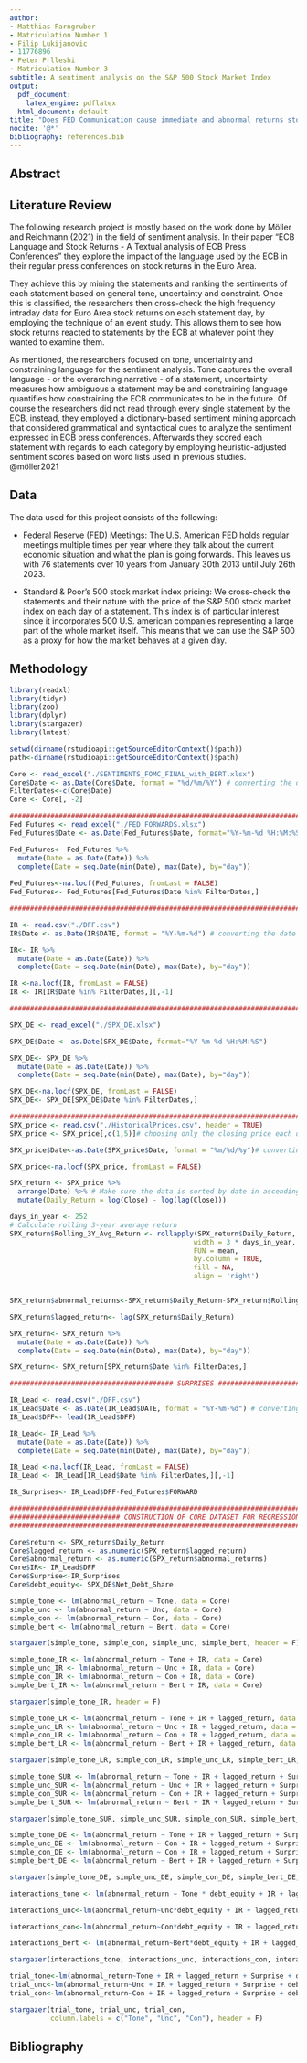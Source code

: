 ```yaml
---
author:
- Matthias Farngruber
- Matriculation Number 1
- Filip Lukijanovic
- 11776896
- Peter Prlleshi
- Matriculation Number 3
subtitle: A sentiment analysis on the S&P 500 Stock Market Index
output:
  pdf_document:
    latex_engine: pdflatex
  html_document: default
title: "Does FED Communication cause immediate and abnormal returns stock market?"
nocite: '@*'
bibliography: references.bib
---
```


```{=tex}
\tableofcontents
\pagebreak
```
## Abstract {#sec-abstract}

\pagebreak

## Literature Review {#sec-literature-review}

The following research project is mostly based on the work done by Möller and Reichmann (2021) in the field of sentiment analysis. In their paper "ECB Language and Stock Returns - A Textual analysis of ECB Press Conferences" they explore the impact of the language used by the ECB in their regular press conferences on stock returns in the Euro Area.

They achieve this by mining the statements and ranking the sentiments of each statement based on general tone, uncertainty and constraint. Once this is classified, the researchers then cross-check the high frequency intraday data for Euro Area stock returns on each statement day, by employing the technique of an event study. This allows them to see how stock returns reacted to statements by the ECB at whatever point they wanted to examine them.

As mentioned, the researchers focused on tone, uncertainty and constraining language for the sentiment analysis. Tone captures the overall language - or the overarching narrative - of a statement, uncertainty measures how ambiguous a statement may be and constraining language quantifies how constraining the ECB communicates to be in the future. Of course the researchers did not read through every single statement by the ECB, instead, they employed a dictionary-based sentiment mining approach that considered grammatical and syntactical cues to analyze the sentiment expressed in ECB press conferences. Afterwards they scored each statement with regards to each category by employing heuristic-adjusted sentiment scores based on word lists used in previous studies. @möller2021

## Data {#sec-data}

The data used for this project consists of the following:

-   Federal Reserve (FED) Meetings: The U.S. American FED holds regular meetings multiple times per year where they talk about the current economic situation and what the plan is going forwards. This leaves us with 76 statements over 10 years from January 30th 2013 until July 26th 2023.

-   Standard & Poor's 500 stock market index pricing: We cross-check the statements and their nature with the price of the S&P 500 stock market index on each day of a statement. This index is of particular interest since it incorporates 500 U.S. american companies representing a large part of the whole market itself. This means that we can use the S&P 500 as a proxy for how the market behaves at a given day.

## Methodology {#sec-methodology}

```r
library(readxl)
library(tidyr)
library(zoo)
library(dplyr)
library(stargazer)
library(lmtest)
```

```r

setwd(dirname(rstudioapi::getSourceEditorContext()$path))
path<-dirname(rstudioapi::getSourceEditorContext()$path)

Core <- read_excel("./SENTIMENTS_FOMC_FINAL_with_BERT.xlsx")
Core$Date <- as.Date(Core$Date, format = "%d/%m/%Y") # converting the date column
FilterDates<-c(Core$Date)
Core <- Core[, -2]

#################################################################################
Fed_Futures <- read_excel("./FED_FORWARDS.xlsx")
Fed_Futures$Date <- as.Date(Fed_Futures$Date, format="%Y-%m-%d %H:%M:%S")

Fed_Futures<- Fed_Futures %>% 
  mutate(Date = as.Date(Date)) %>%  
  complete(Date = seq.Date(min(Date), max(Date), by="day"))
      
Fed_Futures<-na.locf(Fed_Futures, fromLast = FALSE)
Fed_Futures<- Fed_Futures[Fed_Futures$Date %in% FilterDates,]

#####################################################################################

IR <- read.csv("./DFF.csv")
IR$Date <- as.Date(IR$DATE, format = "%Y-%m-%d") # converting the date column

IR<- IR %>% 
  mutate(Date = as.Date(Date)) %>%  
  complete(Date = seq.Date(min(Date), max(Date), by="day"))

IR <-na.locf(IR, fromLast = FALSE)
IR <- IR[IR$Date %in% FilterDates,][,-1]

#########################################################################

SPX_DE <- read_excel("./SPX_DE.xlsx")

SPX_DE$Date <- as.Date(SPX_DE$Date, format="%Y-%m-%d %H:%M:%S")

SPX_DE<- SPX_DE %>% 
  mutate(Date = as.Date(Date)) %>%  
  complete(Date = seq.Date(min(Date), max(Date), by="day"))

SPX_DE<-na.locf(SPX_DE, fromLast = FALSE)
SPX_DE<- SPX_DE[SPX_DE$Date %in% FilterDates,]

##################################################################################
SPX_price <- read.csv("./HistoricalPrices.csv", header = TRUE)
SPX_price <- SPX_price[,c(1,5)]# choosing only the closing price each day

SPX_price$Date<-as.Date(SPX_price$Date, format = "%m/%d/%y")# converting the date column

SPX_price<-na.locf(SPX_price, fromLast = FALSE)

SPX_return <- SPX_price %>%
  arrange(Date) %>% # Make sure the data is sorted by date in ascending order
  mutate(Daily_Return = log(Close) - log(lag(Close))) 

days_in_year <- 252
# Calculate rolling 3-year average return
SPX_return$Rolling_3Y_Avg_Return <- rollapply(SPX_return$Daily_Return, 
                                             width = 3 * days_in_year, 
                                             FUN = mean, 
                                             by.column = TRUE, 
                                             fill = NA, 
                                             align = 'right')


SPX_return$abnormal_returns<-SPX_return$Daily_Return-SPX_return$Rolling_3Y_Avg_Return

SPX_return$lagged_return<- lag(SPX_return$Daily_Return)

SPX_return<- SPX_return %>% 
  mutate(Date = as.Date(Date)) %>%  
  complete(Date = seq.Date(min(Date), max(Date), by="day"))

SPX_return<- SPX_return[SPX_return$Date %in% FilterDates,]

######################################## SURPRISES ###########################

IR_Lead <- read.csv("./DFF.csv")
IR_Lead$Date <- as.Date(IR_Lead$DATE, format = "%Y-%m-%d") # converting the date column
IR_Lead$DFF<- lead(IR_Lead$DFF)

IR_Lead<- IR_Lead %>% 
  mutate(Date = as.Date(Date)) %>%  
  complete(Date = seq.Date(min(Date), max(Date), by="day"))

IR_Lead <-na.locf(IR_Lead, fromLast = FALSE)
IR_Lead <- IR_Lead[IR_Lead$Date %in% FilterDates,][,-1]

IR_Surprises<- IR_Lead$DFF-Fed_Futures$FORWARD

######################################################################################
########################### CONSTRUCTION OF CORE DATASET FOR REGRESSIONS #############
######################################################################################

Core$return <- SPX_return$Daily_Return
Core$lagged_return <- as.numeric(SPX_return$lagged_return)
Core$abnormal_return <- as.numeric(SPX_return$abnormal_returns)
Core$IR<- IR_Lead$DFF
Core$Surprise<-IR_Surprises
Core$debt_equity<- SPX_DE$Net_Debt_Share
```

```r
simple_tone <- lm(abnormal_return ~ Tone, data = Core)
simple_unc <- lm(abnormal_return ~ Unc, data = Core)
simple_con <- lm(abnormal_return ~ Con, data = Core)
simple_bert <- lm(abnormal_return ~ Bert, data = Core)

stargazer(simple_tone, simple_con, simple_unc, simple_bert, header = F)

```

\pagebreak

```r
simple_tone_IR <- lm(abnormal_return ~ Tone + IR, data = Core)
simple_unc_IR <- lm(abnormal_return ~ Unc + IR, data = Core)
simple_con_IR <- lm(abnormal_return ~ Con + IR, data = Core)
simple_bert_IR <- lm(abnormal_return ~ Bert + IR, data = Core)

stargazer(simple_tone_IR, header = F)
```

```r
simple_tone_LR <- lm(abnormal_return ~ Tone + IR + lagged_return, data = Core)
simple_unc_LR <- lm(abnormal_return ~ Unc + IR + lagged_return, data = Core)
simple_con_LR <- lm(abnormal_return ~ Con + IR + lagged_return, data = Core)
simple_bert_LR <- lm(abnormal_return ~ Bert + IR + lagged_return, data = Core)

stargazer(simple_tone_LR, simple_con_LR, simple_unc_LR, simple_bert_LR, column.labels = c("Tone", "Unc", "Con", "Bert"), header = F)
```

```r
simple_tone_SUR <- lm(abnormal_return ~ Tone + IR + lagged_return + Surprise, data = Core)
simple_unc_SUR <- lm(abnormal_return ~ Unc + IR + lagged_return + Surprise, data = Core)
simple_con_SUR <- lm(abnormal_return ~ Con + IR + lagged_return + Surprise, data = Core)
simple_bert_SUR <- lm(abnormal_return ~ Bert + IR + lagged_return + Surprise, data = Core)

stargazer(simple_tone_SUR, simple_unc_SUR, simple_con_SUR, simple_bert_SUR, column.labels = c("Tone", "Unc", "Con", "Bert"), header = F)

```

```r
simple_tone_DE <- lm(abnormal_return ~ Tone + IR + lagged_return + Surprise + debt_equity, data = Core)
simple_unc_DE <- lm(abnormal_return ~ Con + IR + lagged_return + Surprise + debt_equity, data = Core)
simple_con_DE <- lm(abnormal_return ~ Con + IR + lagged_return + Surprise + debt_equity, data = Core)
simple_bert_DE <- lm(abnormal_return ~ Bert + IR + lagged_return + Surprise + debt_equity, data = Core)

stargazer(simple_tone_DE, simple_unc_DE, simple_con_DE, simple_bert_DE, column.labels = c("Tone", "Unc", "Con", "Bert"), header = F)

```

```r
interactions_tone <- lm(abnormal_return ~ Tone * debt_equity + IR + lagged_return + Surprise * debt_equity + debt_equity, data = Core)

interactions_unc<-lm(abnormal_return~Unc*debt_equity + IR + lagged_return + Surprise*debt_equity + debt_equity, data=Core)

interactions_con<-lm(abnormal_return~Con*debt_equity + IR + lagged_return + Surprise*debt_equity + debt_equity, data=Core)

interactions_bert <- lm(abnormal_return~Bert*debt_equity + IR + lagged_return + Surprise*debt_equity + debt_equity, data=Core)

stargazer(interactions_tone, interactions_unc, interactions_con, interactions_bert, column.labels = c("Tone", "Unc", "Con", "Bert"), header = F)

```

```r
trial_tone<-lm(abnormal_return~Tone + IR + lagged_return + Surprise + debt_equity, data=Core)
trial_unc<-lm(abnormal_return~Unc + IR + lagged_return + Surprise + debt_equity, data=Core)
trial_con<-lm(abnormal_return~Con + IR + lagged_return + Surprise + debt_equity, data=Core)

stargazer(trial_tone, trial_unc, trial_con,
          column.labels = c("Tone", "Unc", "Con"), header = F)
```

## Bibliography {#sec-bibliography}
